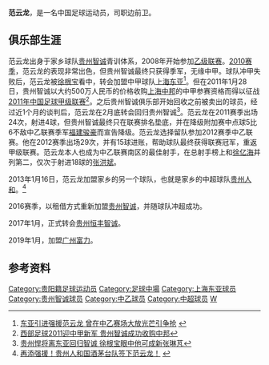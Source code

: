{{Football player infobox
| playername = 范云龙
| image = 
| fullname = 范云龙
| englishfullname = Fan Yunlong
| nickname =
| dateofbirth ={{birth date and age|1989|3|15}}
| height = {{height|m=1.81}}
| countryofbirth = {{CHN}}
| cityofbirth = [[贵州|贵州]][[贵阳|贵阳]]
| currentclub = [[广州城足球俱乐部|广州城]]
| position = 中场
| clubnumber = 6
| youthyears =
| youthclubs = [[贵州智诚|贵州智诚]]
| years = 2008-2010年<br>2011年<br>2011-2012年<br>2013-2015年<br>2016-2017年<br>2017-2019年<br>2019-<br>2020
| clubs = [[贵州智诚|贵州智诚]]<br>[[上海东亚|上海东亚]]<br>[[贵州智诚|贵州智诚]]<br>[[贵州人和|贵州人和]]<br>[[贵州智诚|贵州智诚]](租借)<br>[[贵州恒丰智诚|贵州恒丰智诚]]<br>[[广州城足球俱乐部|广州城]]<br>[[貴州恆豐|貴州恆豐]]（外借）
| caps(goals) =  <br>0 (0)<br>53 (19)<br>26 (1)<br>22（3）<br>48（3）<br>18（0）
| nationalyears =
| nationalteam =
| nationalcaps(goals) =
}}
'''范云龙'''{{BD|1989年|3月15日|||Fan Yunlong}}，是一名中国足球运动员，司职边前卫。

==俱乐部生涯==
范云龙出身于家乡球队[[贵州智诚|贵州智诚]]青训体系，2008年开始参加[[中国足球乙级联赛|乙级联赛]]。[[2010年中国足球乙级联赛|2010赛季]]，范云龙的表现非常出色，但贵州智诚最终只获得季军，无缘中甲。球队冲甲失败后，范云龙被[[徐根宝|徐根宝]]看中，转会加盟中甲球队[[上海东亚|上海东亚]]<ref>[http://sports.online.sh.cn/sports/gb/content/2011-01/11/content_4337409.htm 东亚引进强援范云龙 曾在中乙赛场大放光芒引争抢 ] {{webarchive|url=https://web.archive.org/web/20120816232537/http://sports.online.sh.cn/sports/gb/content/2011-01/11/content_4337409.htm |date=2012-08-16 }}</ref>。但在2011年1月28日，贵州智诚以大约500万人民币的价格收购[[上海浦东中邦足球俱乐部|上海中邦]]的中甲参赛资格而得以征战[[2011年中国足球甲级联赛|2011年中国足球甲级联赛]]<ref>[http://sports.163.com/11/0129/20/6RJHAI3I00051C8L.html 西部足球2011迎中甲新军 贵州智诚成功收购中邦]</ref>。之后贵州智诚俱乐部开始回收之前被卖出的球员，经过近1个月的谈判后，范云龙在2月底转会回归贵州智诚<ref>[http://sports.sina.com.cn/b/2011-03-01/00205470015.shtml 贵州悍将离东亚回归智诚 徐根宝眼中他可成新张琳芃]</ref>。范云龙在2011赛季出场24次，射进4球，但贵州智诚最终只在联赛排名垫底，并在降级附加赛中点球5比6不敌中乙联赛季军[[福建骏豪|福建骏豪]]而宣告降级。范云龙选择留队参加2012赛季中乙联赛。他在2012赛季出场29次，并有15球进账，帮助球队最终获得联赛冠军，重返甲级联赛。范云龙本人也成为中乙联赛南区的最佳射手，在总射手榜上和[[徐亿海|徐亿海]]并列第二，仅次于射进18球的[[张洪斌|张洪斌]]。

2013年1月16日，范云龙加盟家乡的另一个球队，也就是家乡的中超球队[[贵州人和|贵州人和]]。<ref>[http://www.renhefc.com/article.php?id=254 再添强援！贵州人和国酒茅台队签下范云龙！] {{webarchive|url=https://web.archive.org/web/20130304183656/http://www.renhefc.com/article.php?id=254 |date=2013-03-04 }}</ref>

2016赛季，以租借方式重新加盟[[贵州恒丰足球俱乐部|贵州智诚]]，并随球队冲超成功。

2017年1月，正式转会[[贵州恒丰足球俱乐部|贵州恒丰智诚]]。

2019年1月，加盟[[广州富力足球俱乐部|广州富力]]。

== 参考资料 ==
{{reflist}}

{{2011年中甲分类名单贵州智诚}}
{{2012年中乙分类名单贵州智诚}}
{{2013年中超分类名单贵州}}
{{2014年中超分类名单贵州}}
{{2015年中超分类名单贵州}}
{{2016年中甲分类名单贵州恒丰智诚}}
{{2017年中超分类名单贵州}}
{{2018年中超分类名单贵州}}
{{2019年中超分类名单广州富力}}
{{2021年中超分类名单广州城}}

{{DEFAULTSORT:Fan范}}
[[Category:贵阳籍足球运动员|Category:贵阳籍足球运动员]]
[[Category:足球中場|Category:足球中場]]
[[Category:上海东亚球员|Category:上海东亚球员]]
[[Category:贵州智诚球员|Category:贵州智诚球员]]
[[Category:中乙球员|Category:中乙球员]]
[[Category:中超球员|Category:中超球员]]
[[Category:范姓|W]]